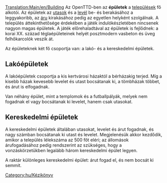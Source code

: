 [[Translation:Main/en/Building]]
Az OpenTTD-ben az '''épületek''' a [[Main/hu/Települések|települések]] fő alkotói. Az épületek az [[Main/hu/Utasok|utasok]] és a [[Main/hu/Levél|levél]] be- és berakásához a leggyakoribb, az [[Main/hu/Áru|áru]] kirakásához pedig az egyetlen helyként szolgálnak. A település áttekinthetősége érdekében a játék indulókészletében nincsenek nagyon magas épületek. A játék előrehaladtával az épületek is fejlődnek: a korai XX. század téglaépületeinek helyét posztmodern vasbeton és üveg felhőkarcolók veszik át. 

Az épületeknek két fő csoportja van: a lakó- és a kereskedelmi épületek.

==Lakóépületek==
A lakóépületek csoportja a kis kertvárosi házaktól a bérházakig terjed. Míg a kisebb házak kevesebb levelet és utast bocsátanak ki, a tömbházak többet, és árut is elfogadnak.

Van néhány épület, mint a templomok és a futballpályák, melyek nem fogadnak el vagy bocsátanak ki levelet, hanem csak utasokat.

==Kereskedelmi épületek==
A kereskedelmi épületek általában utasokat, levelet és árut fogadnak, és nagy számban bocsátanak ki utast és levelet. Megjelenésük akkor kezdődik, amikor a település lélekszáma az 500 főt eléri; az állomások árufogadásához pedig rendszerint az szükséges, hogy a vonzáskörzetükben legalább három kereskedelmi épület legyen.

A raktár különleges kereskedelmi épület: árut fogad el, és nem bocsát ki semmit.

[[Category:hu/Kézikönyv]]